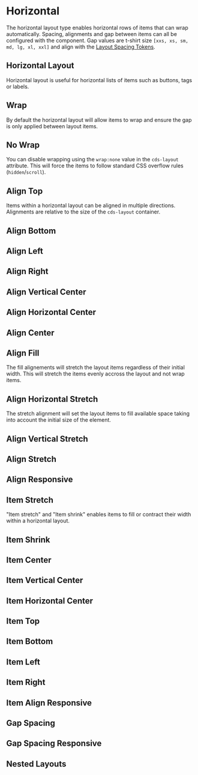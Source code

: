 
<Meta title="Foundation/Layout/Horizontal" />

# Horizontal

The horizontal layout type enables horizontal rows of items that can wrap automatically.
Spacing, alignments and gap between items can all be configured with the component.
Gap values are t-shirt size `[xxs, xs, sm, md, lg, xl, xxl]` and align with the [Layout Spacing Tokens](./?path=/docs/experimental-spacing-getting-started--page).

## Horizontal Layout

Horizontal layout is useful for horizontal lists of items such as buttons,
tags or labels.

<Preview>
  <Story id="foundation-layout-stories--horizontal-layout" />
</Preview>

## Wrap

By default the horizontal layout will allow items to wrap and ensure the gap
is only applied between layout items.

<Preview>
  <Story id="foundation-layout-stories--horizontal-layout-wrap" />
</Preview>

## No Wrap

You can disable wrapping using the `wrap:none` value in the `cds-layout` attribute. This will force
the items to follow standard CSS overflow rules (`hidden`/`scroll`).

<Preview>
  <Story id="foundation-layout-stories--horizontal-layout-no-wrap" />
</Preview>

## Align Top

Items within a horizontal layout can be aligned in multiple directions.
Alignments are relative to the size of the `cds-layout` container.

<Preview>
  <Story id="foundation-layout-stories--horizontal-layout-align-top" />
</Preview>

## Align Bottom

<Preview>
  <Story id="foundation-layout-stories--horizontal-layout-align-bottom" />
</Preview>

## Align Left

<Preview>
  <Story id="foundation-layout-stories--horizontal-layout-align-left" />
</Preview>

## Align Right

<Preview>
  <Story id="foundation-layout-stories--horizontal-layout-align-right" />
</Preview>

## Align Vertical Center

<Preview>
  <Story id="foundation-layout-stories--horizontal-layout-align-vertical-center" />
</Preview>

## Align Horizontal Center

<Preview>
  <Story id="foundation-layout-stories--horizontal-layout-align-horizontal-center" />
</Preview>

## Align Center

<Preview>
  <Story id="foundation-layout-stories--horizontal-layout-align-center" />
</Preview>

## Align Fill

The fill alignements will stretch the layout items regardless of their initial
width. This will stretch the items evenly accross the layout and not wrap items.

<Preview>
  <Story id="foundation-layout-stories--horizontal-layout-align-fill" />
</Preview>

## Align Horizontal Stretch

The stretch alignment will set the layout items to fill available space taking
into account the initial size of the element.

<Preview>
  <Story id="foundation-layout-stories--horizontal-layout-align-horizontal-stretch" />
</Preview>

## Align Vertical Stretch

<Preview>
  <Story id="foundation-layout-stories--horizontal-layout-align-vertical-stretch" />
</Preview>

## Align Stretch

<Preview>
  <Story id="foundation-layout-stories--horizontal-layout-align-stretch" />
</Preview>

## Align Responsive

<Preview>
  <Story id="foundation-layout-stories--horizontal-layout-align-responsive" />
</Preview>

## Item Stretch

"Item stretch" and "Item shrink" enables items to fill or contract their width
within a horizontal layout.

<Preview>
  <Story id="foundation-layout-stories--horizontal-layout-item-stretch" />
</Preview>

## Item Shrink

<Preview>
  <Story id="foundation-layout-stories--horizontal-layout-item-shrink" />
</Preview>

## Item Center

<Preview>
  <Story id="foundation-layout-stories--horizontal-layout-item-align-center" />
</Preview>

## Item Vertical Center

<Preview>
  <Story id="foundation-layout-stories--horizontal-layout-item-align-vertical-center" />
</Preview>

## Item Horizontal Center

<Preview>
  <Story id="foundation-layout-stories--horizontal-layout-item-align-horizontal-center" />
</Preview>

## Item Top

<Preview>
  <Story id="foundation-layout-stories--horizontal-layout-item-align-top" />
</Preview>

## Item Bottom

<Preview>
  <Story id="foundation-layout-stories--horizontal-layout-item-align-bottom" />
</Preview>

## Item Left

<Preview>
  <Story id="foundation-layout-stories--horizontal-layout-item-align-left" />
</Preview>

## Item Right

<Preview>
  <Story id="foundation-layout-stories--horizontal-layout-item-align-right" />
</Preview>

## Item Align Responsive

<Preview>
  <Story id="foundation-layout-stories--horizontal-layout-item-align-responsive" />
</Preview>

## Gap Spacing

<Preview>
  <Story id="foundation-layout-stories--horizontal-gap" />
</Preview>

## Gap Spacing Responsive

<Preview>
  <Story id="foundation-layout-stories--horizontal-gap-responsive" />
</Preview>

## Nested Layouts

<Preview>
  <Story id="foundation-layout-stories--nested-layouts" />
</Preview>
